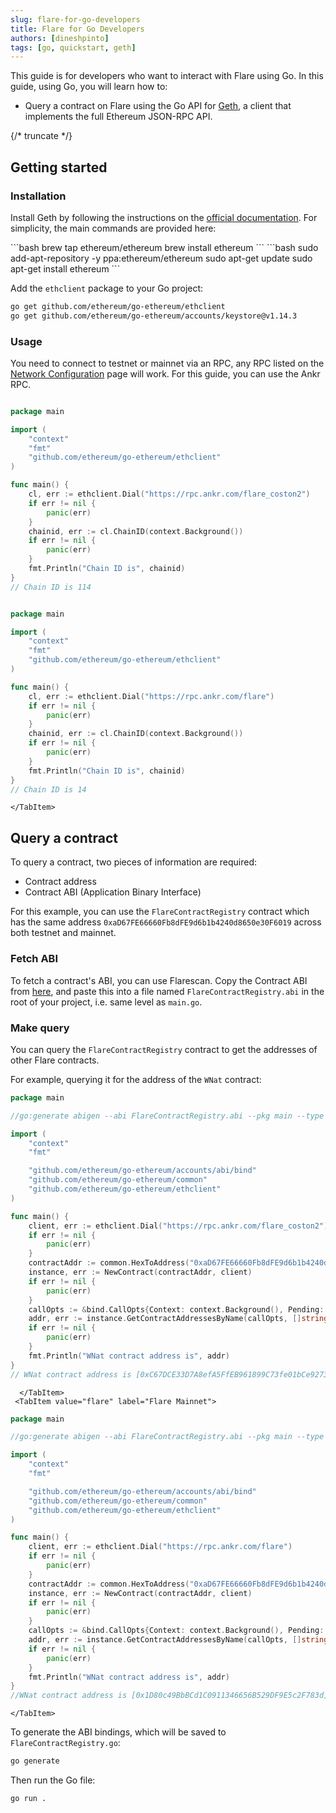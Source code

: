 ```yaml
---
slug: flare-for-go-developers
title: Flare for Go Developers
authors: [dineshpinto]
tags: [go, quickstart, geth]
---
```



This guide is for developers who want to interact with Flare using Go. In this guide, using Go, you will learn how to:

- Query a contract on Flare using the Go API for [Geth](https://github.com/ethereum/go-ethereum), a client that implements the full Ethereum JSON-RPC API.

{/* truncate */}

## Getting started

### Installation

Install Geth by following the instructions on the [official documentation](https://geth.ethereum.org/docs/getting-started/installing-geth). For simplicity, the main commands are provided here:

<Tabs>
  <TabItem value="macos" label="MacOS via Homebrew" default>
    ```bash
    brew tap ethereum/ethereum
    brew install ethereum
    ```

  </TabItem>
  <TabItem value="ubuntu" label="Ubuntu via PPAs">
    ```bash
    sudo add-apt-repository -y ppa:ethereum/ethereum
    sudo apt-get update
    sudo apt-get install ethereum
    ```

  </TabItem>
</Tabs>

Add the `ethclient` package to your Go project:

```bash
go get github.com/ethereum/go-ethereum/ethclient
go get github.com/ethereum/go-ethereum/accounts/keystore@v1.14.3
```

### Usage

You need to connect to testnet or mainnet via an RPC, any RPC listed on the [Network Configuration](../docs/flare/configuration#configuration) page will work. For this guide, you can use the Ankr RPC.

<Tabs groupId="network">
  <TabItem value="coston2" label="Coston2 Testnet" default>

```go title="main.go"

package main

import (
    "context"
    "fmt"
    "github.com/ethereum/go-ethereum/ethclient"
)

func main() {
    cl, err := ethclient.Dial("https://rpc.ankr.com/flare_coston2")
    if err != nil {
        panic(err)
    }
    chainid, err := cl.ChainID(context.Background())
    if err != nil {
        panic(err)
    }
    fmt.Println("Chain ID is", chainid)
}
// Chain ID is 114
```

  </TabItem>
    <TabItem value="flare" label="Flare Mainnet">

```go title="main.go"

package main

import (
    "context"
    "fmt"
    "github.com/ethereum/go-ethereum/ethclient"
)

func main() {
    cl, err := ethclient.Dial("https://rpc.ankr.com/flare")
    if err != nil {
        panic(err)
    }
    chainid, err := cl.ChainID(context.Background())
    if err != nil {
        panic(err)
    }
    fmt.Println("Chain ID is", chainid)
}
// Chain ID is 14
```

    </TabItem>

</Tabs>

## Query a contract

To query a contract, two pieces of information are required:

- Contract address
- Contract ABI (Application Binary Interface)

For this example, you can use the `FlareContractRegistry` contract which has the same address `0xaD67FE66660Fb8dFE9d6b1b4240d8650e30F6019` across both testnet and mainnet.

### Fetch ABI

To fetch a contract's ABI, you can use Flarescan. Copy the Contract ABI from [here](https://flarescan.com/address/0xaD67FE66660Fb8dFE9d6b1b4240d8650e30F6019/contract/14/code#abi), and paste this into a file named `FlareContractRegistry.abi` in the root of your project, i.e. same level as `main.go`.

### Make query

You can query the `FlareContractRegistry` contract to get the addresses of other Flare contracts.

For example, querying it for the address of the `WNat` contract:

<Tabs groupId="network">
  <TabItem value="coston2" label="Coston2 Testnet" default>

```go title="main.go"
package main

//go:generate abigen --abi FlareContractRegistry.abi --pkg main --type contract --out FlareContractRegistry.go

import (
    "context"
    "fmt"

    "github.com/ethereum/go-ethereum/accounts/abi/bind"
    "github.com/ethereum/go-ethereum/common"
    "github.com/ethereum/go-ethereum/ethclient"
)

func main() {
    client, err := ethclient.Dial("https://rpc.ankr.com/flare_coston2")
    if err != nil {
        panic(err)
    }
    contractAddr := common.HexToAddress("0xaD67FE66660Fb8dFE9d6b1b4240d8650e30F6019")
    instance, err := NewContract(contractAddr, client)
    if err != nil {
        panic(err)
    }
    callOpts := &bind.CallOpts{Context: context.Background(), Pending: false}
    addr, err := instance.GetContractAddressesByName(callOpts, []string{"WNat"})
    if err != nil {
        panic(err)
    }
    fmt.Println("WNat contract address is", addr)
}
// WNat contract address is [0xC67DCE33D7A8efA5FfEB961899C73fe01bCe9273]
```

      </TabItem>
     <TabItem value="flare" label="Flare Mainnet">

```go title="main.go"
package main

//go:generate abigen --abi FlareContractRegistry.abi --pkg main --type contract --out FlareContractRegistry.go

import (
    "context"
    "fmt"

    "github.com/ethereum/go-ethereum/accounts/abi/bind"
    "github.com/ethereum/go-ethereum/common"
    "github.com/ethereum/go-ethereum/ethclient"
)

func main() {
    client, err := ethclient.Dial("https://rpc.ankr.com/flare")
    if err != nil {
        panic(err)
    }
    contractAddr := common.HexToAddress("0xaD67FE66660Fb8dFE9d6b1b4240d8650e30F6019")
    instance, err := NewContract(contractAddr, client)
    if err != nil {
        panic(err)
    }
    callOpts := &bind.CallOpts{Context: context.Background(), Pending: false}
    addr, err := instance.GetContractAddressesByName(callOpts, []string{"WNat"})
    if err != nil {
        panic(err)
    }
    fmt.Println("WNat contract address is", addr)
}
//WNat contract address is [0x1D80c49BbBCd1C0911346656B529DF9E5c2F783d]
```

    </TabItem>

</Tabs>

To generate the ABI bindings, which will be saved to `FlareContractRegistry.go`:

```bash
go generate
```

Then run the Go file:

```bash
go run .
```

